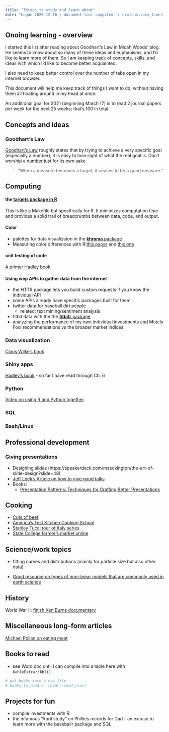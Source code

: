 ```yaml
---
title: "Things to study and learn about"
date: "begun 2020-12-16 ; document last compiled `r ecmfuns::ecm_timestamp()`"
---
```


## Onoing learning - overview 

I started this list after reading about Goodhart's Law in Micah Woods' blog. He seems to know about so many of these ideas and euphanisms, and I'd like to learn more of them. So I am keeping track of concepts, skills, and ideas with which I'd like to become better acquainted. 

I also need to keep better control over the number of tabs open in my internet browser. 

This document will help me keep track of things I want to do, without having them all floating around in my head at once.

An additional goal for 2021 (beginning March 17) is to read 2 journal papers per week for the next 25 weeks; that's 100 in total. 


## Concepts and ideas

### Goodhart's Law

[Goodhart's Law](https://en.wikipedia.org/wiki/Goodhart%27s_law) roughly states that by trying to achieve a very specific goal (especially a number), it is easy to lose sight of what the real goal is. Don't worship a number just for its own sake. 

>"When a measure becomes a target, it ceases to be a good measure."


## Computing


#### the [targets package in R](https://books.ropensci.org/targets/walkthrough.html)

This is like a Makefile but specifically for R. It minimizes computation time and provides a solid trail of breadcrumbs between data, code, and output. 

#### Color 
- palettes for data visualizaton in the [**khroma** package](https://khroma.tesselle.org/index.html)
- Measuring color differences with R:[this paper](https://peerj.com/articles/6398/?utm_source=TrendMD&utm_campaign=PeerJ_TrendMD_0&utm_medium=TrendMD) and [this one](https://peerj.com/articles/5727/?utm_source=TrendMD&utm_campaign=PeerJ_TrendMD_0&utm_medium=TrendMD)

#### unit testing of code 
[A primer](https://b-rodrigues.github.io/fput/unit-testing.html)
[Hadley book](https://r-pkgs.org/)

#### Using wep APIs to gather data from the internet

- the HTTR package lets you build custom requests if you know the individual API
- some APIs already have specific packages built for them
- twitter data for baseball dirt people 
  - related: text mining/sentiment analysis
- fitbit data with the the [**fitbitr** package](https://github.com/teramonagi/fitbitr)
- analyzing the performance of my own individual investments and Motely Fool recommendations vs the broader market indices

### Data visualization 

[Claus Wilke's book](https://clauswilke.com/dataviz/)

### Shiny apps 

[Hadley's book](https://mastering-shiny.org/) -  so far I have read through Ch. 6

### Python

[Video on using R and Python together](https://rstudio.com/resources/webinars/rstudio-a-single-home-for-r-and-python/)

### SQL

### Bash/Linux

## Professional development 

### Giving presentations 

- Designing slides (https://speakerdeck.com/mseckington/the-art-of-slide-design?slide=48)
- [Jeff Leek's Article on how to give good talks](https://github.com/jtleek/talkguide)
- Books: 
  - [Presentation Patterns: Techniques for Crafting Better Presentations ](https://www.amazon.com/dp/0321820800/ref=cm_sw_su_dp)

  
## Cooking 

- [Cuts of beef](https://fullofsteak.com/beef-cuts-explained/)
- [America's Test Kitchen Cooking School](https://www.onlinecookingschool.com/learn/course/all-about-spices/introduction/lesson-overview)
- [Stanley Tucci tour of Italy series](https://go.cnn.com/vod)
- [State College farmer's market online](https://statecollegemarket.com/)

## Science/work topics

- fitting curves and distributions (mainly for particle size but also other data)

- [Good resource on types of non-linear models that are commonly used in earth science](http://maps.unomaha.edu/maher/GEOL2300/week10/exp.html)

## History

World War II: [finish Ken Burns documentary](https://video.alexanderstreet.com/watch/a-world-without-war?context=channel:ken-burns)

## Miscellaneous long-form articles 

[Michael Pollan on eating meat](https://www.nytimes.com/2002/11/10/magazine/an-animal-s-place.html)

## Books to read 

- see Word doc until I can compile into a table here with `kableExtra::kbl()`

```r
# put books into a csv file 
# books_to_read <- readr::read_csv()
```

## Projects for fun 

- compile investments with R 
- the infamous "April study" on Phillies records for Dad - an excuse to learn more with the baseballr package and SQL
